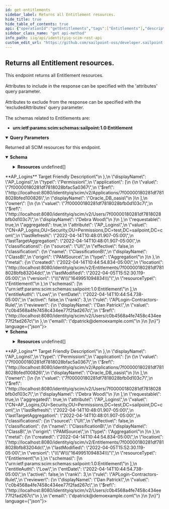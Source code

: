 ```yaml
---
id: get-entitlements
sidebar_label: Returns all Entitlement resources.
hide_title: true
hide_table_of_contents: true
api: {"operationId":"getEntitlements","tags":["Entitlements"],"description":"This endpoint returns all Entitlement resources. <br /><br />\nAttributes to include in the response can be specified with the 'attributes' query parameter. <br /><br />\nAttributes to exclude from the response can be specified with the 'excludedAttributes' query parameter. <br /><br />\nThe schemas related to Entitlements are:\n- **urn:ietf:params:scim:schemas:sailpoint:1.0:Entitlement**\n","parameters":[{"in":"query","name":"filter","schema":{"type":"string","example":"displayableName eq \"accessLog\""},"description":"Allows for query filters according to RFC-7644, Section 3.4.2.2 - not all operations are supported."},{"in":"query","name":"sortBy","schema":{"type":"string","example":"application"},"description":"Allows sorting the results by a resource's attributes."},{"in":"query","name":"sortOrder","schema":{"type":"string","default":"ascending","example":"descending"},"description":"Determines what order to sort results in."},{"in":"query","name":"startIndex","schema":{"type":"integer","example":10,"default":1},"description":"Determines the starting index of the result set."},{"in":"query","name":"count","schema":{"type":"integer","example":10,"default":1000},"description":"Specifies the number of results per page."},{"in":"query","name":"attributes","schema":{"type":"string","example":"application"},"description":"A comma-separated list of attributes to return in the response. This query parameter supersedes excludedAttributes, so providing the same attribute(s) to both will result in the attribute(s) being returned."},{"in":"query","name":"excludedAttributes","schema":{"type":"string","example":"application"},"description":"A comma-separated list of attributes to exclude from the response. **Some attributes cannot be excluded.**"}],"responses":{"200":{"description":"Returned all SCIM resources for this endpoint.","content":{"application/json":{"schema":{"properties":{"totalResults":{"description":"Number of resources returned for this endpoint.","type":"integer","example":"1,"},"startIndex":{"description":"The starting index of the resource set list. Can be specified with startIndex query parameter.","type":"integer","example":1},"schemas":{"description":"SCIM Schema used for response.","type":"array","items":{"type":"string"},"example":["urn:ietf:params:scim:api:messages:2.0:ListResponse"]},"Resources":{"type":"array","items":{"properties":{"id":{"description":"Unique identifier of the Entitlement.","type":"string","example":"7f00000180281df7818028bfb83204dc"},"descriptions":{"description":"A list of localized descriptions of the Entitlement.","type":"object","properties":{"locale":{"description":"The locale associated with this Entitlement description.","type":"string","example":"en_GB"},"value":{"description":"The description in localized form.","type":"string","example":"<strong>**AP_Logins**</strong> Target Friendly Description"}}},"displayName":{"description":"Displayable name of the Entitlement.","type":"string","example":"AP_Logins"},"type":{"description":"Type of the Entitlement.","type":"string","example":"Permission"},"application":{"description":"The corresponding Application object of the Entitlement.","type":"array","items":{"properties":{"value":{"description":"The Application associated with the Entitlement.","type":"string","example":"7f00000180281df7818028bfac5a0367"},"$ref":{"description":"The URI of the SCIM resource representating the Entitlement application.","type":"string","example":"http://localhost:8080/identityiq/scim/v2/Applications/7f00000180281df7818028bfed100826"},"displayName":{"description":"The name of the Entitlement Application. OPTIONAL and READ-ONLY.","type":"string","example":"Oracle_DB_oasis"}}}},"owner":{"description":"The owner of the Entitlement.","type":"array","items":{"properties":{"value":{"description":"The id of the SCIM resource representing the Entitlement Owner.","type":"string","example":"7f00000180281df7818028bfb0d103c7"},"$ref":{"description":"The URI of the SCIM resource representing the Entitlement Owner.","type":"string","example":"http://localhost:8080/identityiq/scim/v2/Users/7f00000180281df7818028bfb0d103c7"},"displayName":{"description":"The displayName of the Entitlement Owner. OPTIONAL and READ-ONLY.","type":"string","example":"Debra Wood"}}}},"requestable":{"description":"Flag to indicate this entitlement is requestable.","type":"boolean","example":true},"aggregated":{"description":"Flag to indicate this entitlement has been aggregated.","type":"boolean","example":true},"attribute":{"description":"Attribute of the Entitlement.","type":"string","example":"AP_Logins"},"value":{"description":"Attribute value of the Entitlement.","type":"string","example":"CN=AP_Logins,OU=Security,OU=Permissions,DC=test,DC=sailpoint,DC=com"},"lastRefresh":{"description":"The DateTime when the Entitlement was refreshed.","type":"string","format":"date-time","example":"2022-04-14T10:48:01.907-05:00"},"lastTargetAggregation":{"description":"The date aggregation was last targeted of the Entitlement.","type":"string","format":"date-time","example":"2022-04-14T10:48:01.907-05:00"},"classifications":{"description":"Classifications of this Entitlement.","type":"object","required":["classification"],"properties":{"source":{"description":"The source of the ObjectClassification.","type":"string","example":"UI"},"effective":{"description":"Flag indicating this is an effective Classification.","type":"boolean","example":false},"classification":{"description":"Classification of this object.","type":"object","properties":{"name":{"description":"The name of the classification.","type":"string","example":"ClassificationB"},"displayName":{"description":"The display name of the classification.","type":"string","example":"ClassB"},"origin":{"description":"The origin of the Classification.","type":"string","example":"PAMSource"},"type":{"description":"The type of the Classification.","type":"string","example":"Aggregation"}}}}},"meta":{"type":"object","properties":{"created":{"description":"DateTime when the Entitlement was created.","type":"string","format":"date-time","example":"2022-04-14T10:44:54.834-05:00"},"location":{"description":"URL to the Entitlement.","type":"string","example":"http://localhost:8080/identityiq/scim/v2/Entitlements/7f00000180281df7818028bfb83204dc"},"lastModified":{"description":"DateTime of Entitlement last modification.","type":"string","format":"date-time","example":"2022-04-05T15:52:30.119-05:00"},"version":{"description":"Entitlement version.","type":"string","example":"\"W\"1649951094834\""},"resourceType":{"description":"Resource type of the metadata subject.","type":"string","example":"Entitlement"}}},"schemas":{"type":"array","example":["urn:ietf:params:scim:schemas:sailpoint:1.0:Entitlement"]},"entitleAuth":{"description":"This is an Extended Attribute from Managed Attribute used to describe the authorization level of an Entitlement.","type":"string","example":"Low"},"entDate":{"description":"This is an Extended Attribute from Managed Attribute. The Entitlement DateTime.","type":"string","format":"date-time","example":"2022-04-14T10:44:54.738-05:00"},"active":{"description":"This is an Extended Attribute from Managed Attribute. Describes if an Entitlement is active.","type":"boolean","example":false},"rank":{"description":"This is an Extended Attribute from Managed Attribute.","type":"integer","example":3},"rule":{"description":"This is an Extended Attribute from Managed Attribute. Used to specify a Rule object for the Entitlement.","type":"string","example":"APLogin-Contractors-Rule"},"reviewer":{"description":"This is an Extended Attribute from Managed Attribute. The Identity that reviewed the Entitlement.","type":"object","properties":{"displayName":{"description":"Display name of the Entitlement reviewer.","type":"string","example":"Dan Patrick"},"value":{"description":"id of the Entitlement reviewer.","type":"string","example":"c0b4568a4fe7458c434ee77f2fad267c"},"$ref":{"description":"URI reference of the Entitlement reviewer resource.","type":"string","example":"http://localhost:8080/identityiq/scim/v2/Users/c0b4568a4fe7458c434ee77f2fad267c"}}},"email":{"description":"This is an Extended Attribute from Managed Attribute. Used to specify the Entitlement owner email.","type":"string","example":"dpatrick@demoexample.com"}}}}}}},"application/scim+json":{"schema":{"properties":{"totalResults":{"description":"Number of Entitlement resources returned.","type":"integer","example":"1500,"},"startIndex":{"description":"The starting index of the resource set list. Can be specified with startIndex query parameter.","type":"integer","example":1},"schemas":{"description":"SCIM Schema used for response.","type":"array","items":{"type":"string"},"example":["urn:ietf:params:scim:api:messages:2.0:ListResponse"]},"Resources":{"description":"The SCIM resources returned for this endpoint.","type":"array","items":{"properties":{"id":{"description":"Unique identifier of the Entitlement.","type":"string","example":"7f00000180281df7818028bfb83204dc"},"descriptions":{"description":"A list of localized descriptions of the Entitlement.","type":"object","properties":{"locale":{"description":"The locale associated with this Entitlement description.","type":"string","example":"en_GB"},"value":{"description":"The description in localized form.","type":"string","example":"<strong>**AP_Logins**</strong> Target Friendly Description"}}},"displayName":{"description":"Displayable name of the Entitlement.","type":"string","example":"AP_Logins"},"type":{"description":"Type of the Entitlement.","type":"string","example":"Permission"},"application":{"description":"The corresponding Application object of the Entitlement.","type":"array","items":{"properties":{"value":{"description":"The Application associated with the Entitlement.","type":"string","example":"7f00000180281df7818028bfac5a0367"},"$ref":{"description":"The URI of the SCIM resource representating the Entitlement application.","type":"string","example":"http://localhost:8080/identityiq/scim/v2/Applications/7f00000180281df7818028bfed100826"},"displayName":{"description":"The name of the Entitlement Application. OPTIONAL and READ-ONLY.","type":"string","example":"Oracle_DB_oasis"}}}},"owner":{"description":"The owner of the Entitlement.","type":"array","items":{"properties":{"value":{"description":"The id of the SCIM resource representing the Entitlement Owner.","type":"string","example":"7f00000180281df7818028bfb0d103c7"},"$ref":{"description":"The URI of the SCIM resource representing the Entitlement Owner.","type":"string","example":"http://localhost:8080/identityiq/scim/v2/Users/7f00000180281df7818028bfb0d103c7"},"displayName":{"description":"The displayName of the Entitlement Owner. OPTIONAL and READ-ONLY.","type":"string","example":"Debra Wood"}}}},"requestable":{"description":"Flag to indicate this entitlement is requestable.","type":"boolean","example":true},"aggregated":{"description":"Flag to indicate this entitlement has been aggregated.","type":"boolean","example":true},"attribute":{"description":"Attribute of the Entitlement.","type":"string","example":"AP_Logins"},"value":{"description":"Attribute value of the Entitlement.","type":"string","example":"CN=AP_Logins,OU=Security,OU=Permissions,DC=test,DC=sailpoint,DC=com"},"lastRefresh":{"description":"The DateTime when the Entitlement was refreshed.","type":"string","format":"date-time","example":"2022-04-14T10:48:01.907-05:00"},"lastTargetAggregation":{"description":"The date aggregation was last targeted of the Entitlement.","type":"string","format":"date-time","example":"2022-04-14T10:48:01.907-05:00"},"classifications":{"description":"Classifications of this Entitlement.","type":"object","required":["classification"],"properties":{"source":{"description":"The source of the ObjectClassification.","type":"string","example":"UI"},"effective":{"description":"Flag indicating this is an effective Classification.","type":"boolean","example":false},"classification":{"description":"Classification of this object.","type":"object","properties":{"name":{"description":"The name of the classification.","type":"string","example":"ClassificationB"},"displayName":{"description":"The display name of the classification.","type":"string","example":"ClassB"},"origin":{"description":"The origin of the Classification.","type":"string","example":"PAMSource"},"type":{"description":"The type of the Classification.","type":"string","example":"Aggregation"}}}}},"meta":{"type":"object","properties":{"created":{"description":"DateTime when the Entitlement was created.","type":"string","format":"date-time","example":"2022-04-14T10:44:54.834-05:00"},"location":{"description":"URL to the Entitlement.","type":"string","example":"http://localhost:8080/identityiq/scim/v2/Entitlements/7f00000180281df7818028bfb83204dc"},"lastModified":{"description":"DateTime of Entitlement last modification.","type":"string","format":"date-time","example":"2022-04-05T15:52:30.119-05:00"},"version":{"description":"Entitlement version.","type":"string","example":"\"W\"1649951094834\""},"resourceType":{"description":"Resource type of the metadata subject.","type":"string","example":"Entitlement"}}},"schemas":{"type":"array","example":["urn:ietf:params:scim:schemas:sailpoint:1.0:Entitlement"]},"entitleAuth":{"description":"This is an Extended Attribute from Managed Attribute used to describe the authorization level of an Entitlement.","type":"string","example":"Low"},"entDate":{"description":"This is an Extended Attribute from Managed Attribute. The Entitlement DateTime.","type":"string","format":"date-time","example":"2022-04-14T10:44:54.738-05:00"},"active":{"description":"This is an Extended Attribute from Managed Attribute. Describes if an Entitlement is active.","type":"boolean","example":false},"rank":{"description":"This is an Extended Attribute from Managed Attribute.","type":"integer","example":3},"rule":{"description":"This is an Extended Attribute from Managed Attribute. Used to specify a Rule object for the Entitlement.","type":"string","example":"APLogin-Contractors-Rule"},"reviewer":{"description":"This is an Extended Attribute from Managed Attribute. The Identity that reviewed the Entitlement.","type":"object","properties":{"displayName":{"description":"Display name of the Entitlement reviewer.","type":"string","example":"Dan Patrick"},"value":{"description":"id of the Entitlement reviewer.","type":"string","example":"c0b4568a4fe7458c434ee77f2fad267c"},"$ref":{"description":"URI reference of the Entitlement reviewer resource.","type":"string","example":"http://localhost:8080/identityiq/scim/v2/Users/c0b4568a4fe7458c434ee77f2fad267c"}}},"email":{"description":"This is an Extended Attribute from Managed Attribute. Used to specify the Entitlement owner email.","type":"string","example":"dpatrick@demoexample.com"}}}}}}}}}},"method":"get","path":"/Entitlements","servers":[{"url":"http://localhost:8080/identityiq/scim/v2","description":"IdentityIQ SCIM server basepath and path to API."}],"security":[{"basicAuth":[]}],"securitySchemes":{"basicAuth":{"type":"http","scheme":"basic"}},"info":{"description":"IdentityIQ REST Endpoint Interface Documentation for SCIM\n","version":"8.3","title":"IdentityIQ SCIM REST API"},"postman":{"name":"Returns all Entitlement resources.","description":{"content":"This endpoint returns all Entitlement resources. <br /><br />\nAttributes to include in the response can be specified with the 'attributes' query parameter. <br /><br />\nAttributes to exclude from the response can be specified with the 'excludedAttributes' query parameter. <br /><br />\nThe schemas related to Entitlements are:\n- **urn:ietf:params:scim:schemas:sailpoint:1.0:Entitlement**\n","type":"text/plain"},"url":{"path":["Entitlements"],"host":["{{baseUrl}}"],"query":[{"disabled":false,"description":{"content":"Allows for query filters according to RFC-7644, Section 3.4.2.2 - not all operations are supported.","type":"text/plain"},"key":"filter","value":""},{"disabled":false,"description":{"content":"Allows sorting the results by a resource's attributes.","type":"text/plain"},"key":"sortBy","value":""},{"disabled":false,"description":{"content":"Determines what order to sort results in.","type":"text/plain"},"key":"sortOrder","value":""},{"disabled":false,"description":{"content":"Determines the starting index of the result set.","type":"text/plain"},"key":"startIndex","value":""},{"disabled":false,"description":{"content":"Specifies the number of results per page.","type":"text/plain"},"key":"count","value":""},{"disabled":false,"description":{"content":"A comma-separated list of attributes to return in the response. This query parameter supersedes excludedAttributes, so providing the same attribute(s) to both will result in the attribute(s) being returned.","type":"text/plain"},"key":"attributes","value":""},{"disabled":false,"description":{"content":"A comma-separated list of attributes to exclude from the response. **Some attributes cannot be excluded.**","type":"text/plain"},"key":"excludedAttributes","value":""}],"variable":[]},"header":[{"key":"Accept","value":"application/json"}],"method":"GET"}}
sidebar_class_name: "get api-method"
info_path: iiq/api/identityiq-scim-rest-api
custom_edit_url: "https://github.com/sailpoint-oss/developer.sailpoint.com/issues/new?assignees=&labels=&template=bug-report.md&title=%5BBug%5D+Your+Bug+Report+Here Requesting changes to 'Returns all Entitlement resources.' (get-entitlements)"
---
```



## Returns all Entitlement resources.



This endpoint returns all Entitlement resources. <br /><br />
Attributes to include in the response can be specified with the 'attributes' query parameter. <br /><br />
Attributes to exclude from the response can be specified with the 'excludedAttributes' query parameter. <br /><br />
The schemas related to Entitlements are:
- **urn:ietf:params:scim:schemas:sailpoint:1.0:Entitlement**


<details style={{"marginBottom":"1rem"}} data-collapsed={false} open={true}><summary style={{}}><strong>Query Parameters</strong></summary><div><ul><ParamsItem className={"paramsItem"} param={{"in":"query","name":"filter","schema":{"type":"string","example":"displayableName eq \"accessLog\""},"description":"Allows for query filters according to RFC-7644, Section 3.4.2.2 - not all operations are supported."}}></ParamsItem><ParamsItem className={"paramsItem"} param={{"in":"query","name":"sortBy","schema":{"type":"string","example":"application"},"description":"Allows sorting the results by a resource's attributes."}}></ParamsItem><ParamsItem className={"paramsItem"} param={{"in":"query","name":"sortOrder","schema":{"type":"string","default":"ascending","example":"descending"},"description":"Determines what order to sort results in."}}></ParamsItem><ParamsItem className={"paramsItem"} param={{"in":"query","name":"startIndex","schema":{"type":"integer","example":10,"default":1},"description":"Determines the starting index of the result set."}}></ParamsItem><ParamsItem className={"paramsItem"} param={{"in":"query","name":"count","schema":{"type":"integer","example":10,"default":1000},"description":"Specifies the number of results per page."}}></ParamsItem><ParamsItem className={"paramsItem"} param={{"in":"query","name":"attributes","schema":{"type":"string","example":"application"},"description":"A comma-separated list of attributes to return in the response. This query parameter supersedes excludedAttributes, so providing the same attribute(s) to both will result in the attribute(s) being returned."}}></ParamsItem><ParamsItem className={"paramsItem"} param={{"in":"query","name":"excludedAttributes","schema":{"type":"string","example":"application"},"description":"A comma-separated list of attributes to exclude from the response. **Some attributes cannot be excluded.**"}}></ParamsItem></ul></div></details><div><ApiTabs><TabItem label={"200"} value={"200"}><div>

Returned all SCIM resources for this endpoint.

</div><div><MimeTabs schemaType={"response"}><TabItem label={"application/json"} value={"application/json"}><SchemaTabs><TabItem label={"Schema"} value={"Schema"}><details style={{}} data-collapsed={false} open={true}><summary style={{"textAlign":"left"}}><strong>Schema</strong></summary><div style={{"textAlign":"left","marginLeft":"1rem"}}></div><ul style={{"marginLeft":"1rem"}}><SchemaItem collapsible={false} name={"totalResults"} required={false} deprecated={undefined} schemaDescription={"Number of resources returned for this endpoint."} schemaName={"integer"} qualifierMessage={undefined} defaultValue={undefined}></SchemaItem><SchemaItem collapsible={false} name={"startIndex"} required={false} deprecated={undefined} schemaDescription={"The starting index of the resource set list. Can be specified with startIndex query parameter."} schemaName={"integer"} qualifierMessage={undefined} defaultValue={undefined}></SchemaItem><SchemaItem collapsible={false} name={"schemas"} required={false} deprecated={undefined} schemaDescription={"SCIM Schema used for response."} schemaName={"string[]"} qualifierMessage={undefined} defaultValue={undefined}></SchemaItem><SchemaItem collapsible={true} className={"schemaItem"}><details style={{}}><summary style={{}}><strong>Resources</strong><span style={{"opacity":"0.6"}}> undefined[]</span></summary><div style={{"marginLeft":"1rem"}}><SchemaItem collapsible={false} name={"id"} required={false} deprecated={undefined} schemaDescription={"Unique identifier of the Entitlement."} schemaName={"string"} qualifierMessage={undefined} defaultValue={undefined}></SchemaItem><SchemaItem collapsible={true} className={"schemaItem"}><details style={{}}><summary style={{}}><strong>descriptions</strong><span style={{"opacity":"0.6"}}> object</span></summary><div style={{"marginLeft":"1rem"}}><div style={{"marginTop":".5rem","marginBottom":".5rem"}}>

A list of localized descriptions of the Entitlement.

</div><SchemaItem collapsible={false} name={"locale"} required={false} deprecated={undefined} schemaDescription={"The locale associated with this Entitlement description."} schemaName={"string"} qualifierMessage={undefined} defaultValue={undefined}></SchemaItem><SchemaItem collapsible={false} name={"value"} required={false} deprecated={undefined} schemaDescription={"The description in localized form."} schemaName={"string"} qualifierMessage={undefined} defaultValue={undefined}></SchemaItem></div></details></SchemaItem><SchemaItem collapsible={false} name={"displayName"} required={false} deprecated={undefined} schemaDescription={"Displayable name of the Entitlement."} schemaName={"string"} qualifierMessage={undefined} defaultValue={undefined}></SchemaItem><SchemaItem collapsible={false} name={"type"} required={false} deprecated={undefined} schemaDescription={"Type of the Entitlement."} schemaName={"string"} qualifierMessage={undefined} defaultValue={undefined}></SchemaItem><SchemaItem collapsible={true} className={"schemaItem"}><details style={{}}><summary style={{}}><strong>application</strong><span style={{"opacity":"0.6"}}> undefined[]</span></summary><div style={{"marginLeft":"1rem"}}><div style={{"marginTop":".5rem","marginBottom":".5rem"}}>

The corresponding Application object of the Entitlement.

</div><SchemaItem collapsible={false} name={"value"} required={false} deprecated={undefined} schemaDescription={"The Application associated with the Entitlement."} schemaName={"string"} qualifierMessage={undefined} defaultValue={undefined}></SchemaItem><SchemaItem collapsible={false} name={"$ref"} required={false} deprecated={undefined} schemaDescription={"The URI of the SCIM resource representating the Entitlement application."} schemaName={"string"} qualifierMessage={undefined} defaultValue={undefined}></SchemaItem><SchemaItem collapsible={false} name={"displayName"} required={false} deprecated={undefined} schemaDescription={"The name of the Entitlement Application. OPTIONAL and READ-ONLY."} schemaName={"string"} qualifierMessage={undefined} defaultValue={undefined}></SchemaItem></div></details></SchemaItem><SchemaItem collapsible={true} className={"schemaItem"}><details style={{}}><summary style={{}}><strong>owner</strong><span style={{"opacity":"0.6"}}> undefined[]</span></summary><div style={{"marginLeft":"1rem"}}><div style={{"marginTop":".5rem","marginBottom":".5rem"}}>

The owner of the Entitlement.

</div><SchemaItem collapsible={false} name={"value"} required={false} deprecated={undefined} schemaDescription={"The id of the SCIM resource representing the Entitlement Owner."} schemaName={"string"} qualifierMessage={undefined} defaultValue={undefined}></SchemaItem><SchemaItem collapsible={false} name={"$ref"} required={false} deprecated={undefined} schemaDescription={"The URI of the SCIM resource representing the Entitlement Owner."} schemaName={"string"} qualifierMessage={undefined} defaultValue={undefined}></SchemaItem><SchemaItem collapsible={false} name={"displayName"} required={false} deprecated={undefined} schemaDescription={"The displayName of the Entitlement Owner. OPTIONAL and READ-ONLY."} schemaName={"string"} qualifierMessage={undefined} defaultValue={undefined}></SchemaItem></div></details></SchemaItem><SchemaItem collapsible={false} name={"requestable"} required={false} deprecated={undefined} schemaDescription={"Flag to indicate this entitlement is requestable."} schemaName={"boolean"} qualifierMessage={undefined} defaultValue={undefined}></SchemaItem><SchemaItem collapsible={false} name={"aggregated"} required={false} deprecated={undefined} schemaDescription={"Flag to indicate this entitlement has been aggregated."} schemaName={"boolean"} qualifierMessage={undefined} defaultValue={undefined}></SchemaItem><SchemaItem collapsible={false} name={"attribute"} required={false} deprecated={undefined} schemaDescription={"Attribute of the Entitlement."} schemaName={"string"} qualifierMessage={undefined} defaultValue={undefined}></SchemaItem><SchemaItem collapsible={false} name={"value"} required={false} deprecated={undefined} schemaDescription={"Attribute value of the Entitlement."} schemaName={"string"} qualifierMessage={undefined} defaultValue={undefined}></SchemaItem><SchemaItem collapsible={false} name={"lastRefresh"} required={false} deprecated={undefined} schemaDescription={"The DateTime when the Entitlement was refreshed."} schemaName={"date-time"} qualifierMessage={undefined} defaultValue={undefined}></SchemaItem><SchemaItem collapsible={false} name={"lastTargetAggregation"} required={false} deprecated={undefined} schemaDescription={"The date aggregation was last targeted of the Entitlement."} schemaName={"date-time"} qualifierMessage={undefined} defaultValue={undefined}></SchemaItem><SchemaItem collapsible={true} className={"schemaItem"}><details style={{}}><summary style={{}}><strong>classifications</strong><span style={{"opacity":"0.6"}}> object</span></summary><div style={{"marginLeft":"1rem"}}><div style={{"marginTop":".5rem","marginBottom":".5rem"}}>

Classifications of this Entitlement.

</div><SchemaItem collapsible={false} name={"source"} required={false} deprecated={undefined} schemaDescription={"The source of the ObjectClassification."} schemaName={"string"} qualifierMessage={undefined} defaultValue={undefined}></SchemaItem><SchemaItem collapsible={false} name={"effective"} required={false} deprecated={undefined} schemaDescription={"Flag indicating this is an effective Classification."} schemaName={"boolean"} qualifierMessage={undefined} defaultValue={undefined}></SchemaItem><SchemaItem collapsible={true} className={"schemaItem"}><details style={{}}><summary style={{}}><strong>classification</strong><span style={{"opacity":"0.6"}}> object</span></summary><div style={{"marginLeft":"1rem"}}><div style={{"marginTop":".5rem","marginBottom":".5rem"}}>

Classification of this object.

</div><SchemaItem collapsible={false} name={"name"} required={false} deprecated={undefined} schemaDescription={"The name of the classification."} schemaName={"string"} qualifierMessage={undefined} defaultValue={undefined}></SchemaItem><SchemaItem collapsible={false} name={"displayName"} required={false} deprecated={undefined} schemaDescription={"The display name of the classification."} schemaName={"string"} qualifierMessage={undefined} defaultValue={undefined}></SchemaItem><SchemaItem collapsible={false} name={"origin"} required={false} deprecated={undefined} schemaDescription={"The origin of the Classification."} schemaName={"string"} qualifierMessage={undefined} defaultValue={undefined}></SchemaItem><SchemaItem collapsible={false} name={"type"} required={false} deprecated={undefined} schemaDescription={"The type of the Classification."} schemaName={"string"} qualifierMessage={undefined} defaultValue={undefined}></SchemaItem></div></details></SchemaItem></div></details></SchemaItem><SchemaItem collapsible={true} className={"schemaItem"}><details style={{}}><summary style={{}}><strong>meta</strong><span style={{"opacity":"0.6"}}> object</span></summary><div style={{"marginLeft":"1rem"}}><SchemaItem collapsible={false} name={"created"} required={false} deprecated={undefined} schemaDescription={"DateTime when the Entitlement was created."} schemaName={"date-time"} qualifierMessage={undefined} defaultValue={undefined}></SchemaItem><SchemaItem collapsible={false} name={"location"} required={false} deprecated={undefined} schemaDescription={"URL to the Entitlement."} schemaName={"string"} qualifierMessage={undefined} defaultValue={undefined}></SchemaItem><SchemaItem collapsible={false} name={"lastModified"} required={false} deprecated={undefined} schemaDescription={"DateTime of Entitlement last modification."} schemaName={"date-time"} qualifierMessage={undefined} defaultValue={undefined}></SchemaItem><SchemaItem collapsible={false} name={"version"} required={false} deprecated={undefined} schemaDescription={"Entitlement version."} schemaName={"string"} qualifierMessage={undefined} defaultValue={undefined}></SchemaItem><SchemaItem collapsible={false} name={"resourceType"} required={false} deprecated={undefined} schemaDescription={"Resource type of the metadata subject."} schemaName={"string"} qualifierMessage={undefined} defaultValue={undefined}></SchemaItem></div></details></SchemaItem><SchemaItem collapsible={false} name={"schemas"} required={false} deprecated={undefined} schemaDescription={undefined} schemaName={"array"} qualifierMessage={undefined} defaultValue={undefined}></SchemaItem><SchemaItem collapsible={false} name={"entitleAuth"} required={false} deprecated={undefined} schemaDescription={"This is an Extended Attribute from Managed Attribute used to describe the authorization level of an Entitlement."} schemaName={"string"} qualifierMessage={undefined} defaultValue={undefined}></SchemaItem><SchemaItem collapsible={false} name={"entDate"} required={false} deprecated={undefined} schemaDescription={"This is an Extended Attribute from Managed Attribute. The Entitlement DateTime."} schemaName={"date-time"} qualifierMessage={undefined} defaultValue={undefined}></SchemaItem><SchemaItem collapsible={false} name={"active"} required={false} deprecated={undefined} schemaDescription={"This is an Extended Attribute from Managed Attribute. Describes if an Entitlement is active."} schemaName={"boolean"} qualifierMessage={undefined} defaultValue={undefined}></SchemaItem><SchemaItem collapsible={false} name={"rank"} required={false} deprecated={undefined} schemaDescription={"This is an Extended Attribute from Managed Attribute."} schemaName={"integer"} qualifierMessage={undefined} defaultValue={undefined}></SchemaItem><SchemaItem collapsible={false} name={"rule"} required={false} deprecated={undefined} schemaDescription={"This is an Extended Attribute from Managed Attribute. Used to specify a Rule object for the Entitlement."} schemaName={"string"} qualifierMessage={undefined} defaultValue={undefined}></SchemaItem><SchemaItem collapsible={true} className={"schemaItem"}><details style={{}}><summary style={{}}><strong>reviewer</strong><span style={{"opacity":"0.6"}}> object</span></summary><div style={{"marginLeft":"1rem"}}><div style={{"marginTop":".5rem","marginBottom":".5rem"}}>

This is an Extended Attribute from Managed Attribute. The Identity that reviewed the Entitlement.

</div><SchemaItem collapsible={false} name={"displayName"} required={false} deprecated={undefined} schemaDescription={"Display name of the Entitlement reviewer."} schemaName={"string"} qualifierMessage={undefined} defaultValue={undefined}></SchemaItem><SchemaItem collapsible={false} name={"value"} required={false} deprecated={undefined} schemaDescription={"id of the Entitlement reviewer."} schemaName={"string"} qualifierMessage={undefined} defaultValue={undefined}></SchemaItem><SchemaItem collapsible={false} name={"$ref"} required={false} deprecated={undefined} schemaDescription={"URI reference of the Entitlement reviewer resource."} schemaName={"string"} qualifierMessage={undefined} defaultValue={undefined}></SchemaItem></div></details></SchemaItem><SchemaItem collapsible={false} name={"email"} required={false} deprecated={undefined} schemaDescription={"This is an Extended Attribute from Managed Attribute. Used to specify the Entitlement owner email."} schemaName={"string"} qualifierMessage={undefined} defaultValue={undefined}></SchemaItem></div></details></SchemaItem></ul></details></TabItem><TabItem label={"Example (from schema)"} value={"Example (from schema)"}><ResponseSamples responseExample={"{\n  \"totalResults\": \"1,\",\n  \"startIndex\": 1,\n  \"schemas\": [\n    \"urn:ietf:params:scim:api:messages:2.0:ListResponse\"\n  ],\n  \"Resources\": [\n    {\n      \"id\": \"7f00000180281df7818028bfb83204dc\",\n      \"descriptions\": {\n        \"locale\": \"en_GB\",\n        \"value\": \"<strong>**AP_Logins**</strong> Target Friendly Description\"\n      },\n      \"displayName\": \"AP_Logins\",\n      \"type\": \"Permission\",\n      \"application\": [\n        {\n          \"value\": \"7f00000180281df7818028bfac5a0367\",\n          \"$ref\": \"http://localhost:8080/identityiq/scim/v2/Applications/7f00000180281df7818028bfed100826\",\n          \"displayName\": \"Oracle_DB_oasis\"\n        }\n      ],\n      \"owner\": [\n        {\n          \"value\": \"7f00000180281df7818028bfb0d103c7\",\n          \"$ref\": \"http://localhost:8080/identityiq/scim/v2/Users/7f00000180281df7818028bfb0d103c7\",\n          \"displayName\": \"Debra Wood\"\n        }\n      ],\n      \"requestable\": true,\n      \"aggregated\": true,\n      \"attribute\": \"AP_Logins\",\n      \"value\": \"CN=AP_Logins,OU=Security,OU=Permissions,DC=test,DC=sailpoint,DC=com\",\n      \"lastRefresh\": \"2022-04-14T10:48:01.907-05:00\",\n      \"lastTargetAggregation\": \"2022-04-14T10:48:01.907-05:00\",\n      \"classifications\": {\n        \"source\": \"UI\",\n        \"effective\": false,\n        \"classification\": {\n          \"name\": \"ClassificationB\",\n          \"displayName\": \"ClassB\",\n          \"origin\": \"PAMSource\",\n          \"type\": \"Aggregation\"\n        }\n      },\n      \"meta\": {\n        \"created\": \"2022-04-14T10:44:54.834-05:00\",\n        \"location\": \"http://localhost:8080/identityiq/scim/v2/Entitlements/7f00000180281df7818028bfb83204dc\",\n        \"lastModified\": \"2022-04-05T15:52:30.119-05:00\",\n        \"version\": \"\\\"W\\\"1649951094834\\\"\",\n        \"resourceType\": \"Entitlement\"\n      },\n      \"schemas\": [\n        \"urn:ietf:params:scim:schemas:sailpoint:1.0:Entitlement\"\n      ],\n      \"entitleAuth\": \"Low\",\n      \"entDate\": \"2022-04-14T10:44:54.738-05:00\",\n      \"active\": false,\n      \"rank\": 3,\n      \"rule\": \"APLogin-Contractors-Rule\",\n      \"reviewer\": {\n        \"displayName\": \"Dan Patrick\",\n        \"value\": \"c0b4568a4fe7458c434ee77f2fad267c\",\n        \"$ref\": \"http://localhost:8080/identityiq/scim/v2/Users/c0b4568a4fe7458c434ee77f2fad267c\"\n      },\n      \"email\": \"dpatrick@demoexample.com\"\n    }\n  ]\n}"} language={"json"}></ResponseSamples></TabItem></SchemaTabs></TabItem><TabItem label={"application/scim+json"} value={"application/scim+json"}><SchemaTabs><TabItem label={"Schema"} value={"Schema"}><details style={{}} data-collapsed={false} open={true}><summary style={{"textAlign":"left"}}><strong>Schema</strong></summary><div style={{"textAlign":"left","marginLeft":"1rem"}}></div><ul style={{"marginLeft":"1rem"}}><SchemaItem collapsible={false} name={"totalResults"} required={false} deprecated={undefined} schemaDescription={"Number of Entitlement resources returned."} schemaName={"integer"} qualifierMessage={undefined} defaultValue={undefined}></SchemaItem><SchemaItem collapsible={false} name={"startIndex"} required={false} deprecated={undefined} schemaDescription={"The starting index of the resource set list. Can be specified with startIndex query parameter."} schemaName={"integer"} qualifierMessage={undefined} defaultValue={undefined}></SchemaItem><SchemaItem collapsible={false} name={"schemas"} required={false} deprecated={undefined} schemaDescription={"SCIM Schema used for response."} schemaName={"string[]"} qualifierMessage={undefined} defaultValue={undefined}></SchemaItem><SchemaItem collapsible={true} className={"schemaItem"}><details style={{}}><summary style={{}}><strong>Resources</strong><span style={{"opacity":"0.6"}}> undefined[]</span></summary><div style={{"marginLeft":"1rem"}}><div style={{"marginTop":".5rem","marginBottom":".5rem"}}>

The SCIM resources returned for this endpoint.

</div><SchemaItem collapsible={false} name={"id"} required={false} deprecated={undefined} schemaDescription={"Unique identifier of the Entitlement."} schemaName={"string"} qualifierMessage={undefined} defaultValue={undefined}></SchemaItem><SchemaItem collapsible={true} className={"schemaItem"}><details style={{}}><summary style={{}}><strong>descriptions</strong><span style={{"opacity":"0.6"}}> object</span></summary><div style={{"marginLeft":"1rem"}}><div style={{"marginTop":".5rem","marginBottom":".5rem"}}>

A list of localized descriptions of the Entitlement.

</div><SchemaItem collapsible={false} name={"locale"} required={false} deprecated={undefined} schemaDescription={"The locale associated with this Entitlement description."} schemaName={"string"} qualifierMessage={undefined} defaultValue={undefined}></SchemaItem><SchemaItem collapsible={false} name={"value"} required={false} deprecated={undefined} schemaDescription={"The description in localized form."} schemaName={"string"} qualifierMessage={undefined} defaultValue={undefined}></SchemaItem></div></details></SchemaItem><SchemaItem collapsible={false} name={"displayName"} required={false} deprecated={undefined} schemaDescription={"Displayable name of the Entitlement."} schemaName={"string"} qualifierMessage={undefined} defaultValue={undefined}></SchemaItem><SchemaItem collapsible={false} name={"type"} required={false} deprecated={undefined} schemaDescription={"Type of the Entitlement."} schemaName={"string"} qualifierMessage={undefined} defaultValue={undefined}></SchemaItem><SchemaItem collapsible={true} className={"schemaItem"}><details style={{}}><summary style={{}}><strong>application</strong><span style={{"opacity":"0.6"}}> undefined[]</span></summary><div style={{"marginLeft":"1rem"}}><div style={{"marginTop":".5rem","marginBottom":".5rem"}}>

The corresponding Application object of the Entitlement.

</div><SchemaItem collapsible={false} name={"value"} required={false} deprecated={undefined} schemaDescription={"The Application associated with the Entitlement."} schemaName={"string"} qualifierMessage={undefined} defaultValue={undefined}></SchemaItem><SchemaItem collapsible={false} name={"$ref"} required={false} deprecated={undefined} schemaDescription={"The URI of the SCIM resource representating the Entitlement application."} schemaName={"string"} qualifierMessage={undefined} defaultValue={undefined}></SchemaItem><SchemaItem collapsible={false} name={"displayName"} required={false} deprecated={undefined} schemaDescription={"The name of the Entitlement Application. OPTIONAL and READ-ONLY."} schemaName={"string"} qualifierMessage={undefined} defaultValue={undefined}></SchemaItem></div></details></SchemaItem><SchemaItem collapsible={true} className={"schemaItem"}><details style={{}}><summary style={{}}><strong>owner</strong><span style={{"opacity":"0.6"}}> undefined[]</span></summary><div style={{"marginLeft":"1rem"}}><div style={{"marginTop":".5rem","marginBottom":".5rem"}}>

The owner of the Entitlement.

</div><SchemaItem collapsible={false} name={"value"} required={false} deprecated={undefined} schemaDescription={"The id of the SCIM resource representing the Entitlement Owner."} schemaName={"string"} qualifierMessage={undefined} defaultValue={undefined}></SchemaItem><SchemaItem collapsible={false} name={"$ref"} required={false} deprecated={undefined} schemaDescription={"The URI of the SCIM resource representing the Entitlement Owner."} schemaName={"string"} qualifierMessage={undefined} defaultValue={undefined}></SchemaItem><SchemaItem collapsible={false} name={"displayName"} required={false} deprecated={undefined} schemaDescription={"The displayName of the Entitlement Owner. OPTIONAL and READ-ONLY."} schemaName={"string"} qualifierMessage={undefined} defaultValue={undefined}></SchemaItem></div></details></SchemaItem><SchemaItem collapsible={false} name={"requestable"} required={false} deprecated={undefined} schemaDescription={"Flag to indicate this entitlement is requestable."} schemaName={"boolean"} qualifierMessage={undefined} defaultValue={undefined}></SchemaItem><SchemaItem collapsible={false} name={"aggregated"} required={false} deprecated={undefined} schemaDescription={"Flag to indicate this entitlement has been aggregated."} schemaName={"boolean"} qualifierMessage={undefined} defaultValue={undefined}></SchemaItem><SchemaItem collapsible={false} name={"attribute"} required={false} deprecated={undefined} schemaDescription={"Attribute of the Entitlement."} schemaName={"string"} qualifierMessage={undefined} defaultValue={undefined}></SchemaItem><SchemaItem collapsible={false} name={"value"} required={false} deprecated={undefined} schemaDescription={"Attribute value of the Entitlement."} schemaName={"string"} qualifierMessage={undefined} defaultValue={undefined}></SchemaItem><SchemaItem collapsible={false} name={"lastRefresh"} required={false} deprecated={undefined} schemaDescription={"The DateTime when the Entitlement was refreshed."} schemaName={"date-time"} qualifierMessage={undefined} defaultValue={undefined}></SchemaItem><SchemaItem collapsible={false} name={"lastTargetAggregation"} required={false} deprecated={undefined} schemaDescription={"The date aggregation was last targeted of the Entitlement."} schemaName={"date-time"} qualifierMessage={undefined} defaultValue={undefined}></SchemaItem><SchemaItem collapsible={true} className={"schemaItem"}><details style={{}}><summary style={{}}><strong>classifications</strong><span style={{"opacity":"0.6"}}> object</span></summary><div style={{"marginLeft":"1rem"}}><div style={{"marginTop":".5rem","marginBottom":".5rem"}}>

Classifications of this Entitlement.

</div><SchemaItem collapsible={false} name={"source"} required={false} deprecated={undefined} schemaDescription={"The source of the ObjectClassification."} schemaName={"string"} qualifierMessage={undefined} defaultValue={undefined}></SchemaItem><SchemaItem collapsible={false} name={"effective"} required={false} deprecated={undefined} schemaDescription={"Flag indicating this is an effective Classification."} schemaName={"boolean"} qualifierMessage={undefined} defaultValue={undefined}></SchemaItem><SchemaItem collapsible={true} className={"schemaItem"}><details style={{}}><summary style={{}}><strong>classification</strong><span style={{"opacity":"0.6"}}> object</span></summary><div style={{"marginLeft":"1rem"}}><div style={{"marginTop":".5rem","marginBottom":".5rem"}}>

Classification of this object.

</div><SchemaItem collapsible={false} name={"name"} required={false} deprecated={undefined} schemaDescription={"The name of the classification."} schemaName={"string"} qualifierMessage={undefined} defaultValue={undefined}></SchemaItem><SchemaItem collapsible={false} name={"displayName"} required={false} deprecated={undefined} schemaDescription={"The display name of the classification."} schemaName={"string"} qualifierMessage={undefined} defaultValue={undefined}></SchemaItem><SchemaItem collapsible={false} name={"origin"} required={false} deprecated={undefined} schemaDescription={"The origin of the Classification."} schemaName={"string"} qualifierMessage={undefined} defaultValue={undefined}></SchemaItem><SchemaItem collapsible={false} name={"type"} required={false} deprecated={undefined} schemaDescription={"The type of the Classification."} schemaName={"string"} qualifierMessage={undefined} defaultValue={undefined}></SchemaItem></div></details></SchemaItem></div></details></SchemaItem><SchemaItem collapsible={true} className={"schemaItem"}><details style={{}}><summary style={{}}><strong>meta</strong><span style={{"opacity":"0.6"}}> object</span></summary><div style={{"marginLeft":"1rem"}}><SchemaItem collapsible={false} name={"created"} required={false} deprecated={undefined} schemaDescription={"DateTime when the Entitlement was created."} schemaName={"date-time"} qualifierMessage={undefined} defaultValue={undefined}></SchemaItem><SchemaItem collapsible={false} name={"location"} required={false} deprecated={undefined} schemaDescription={"URL to the Entitlement."} schemaName={"string"} qualifierMessage={undefined} defaultValue={undefined}></SchemaItem><SchemaItem collapsible={false} name={"lastModified"} required={false} deprecated={undefined} schemaDescription={"DateTime of Entitlement last modification."} schemaName={"date-time"} qualifierMessage={undefined} defaultValue={undefined}></SchemaItem><SchemaItem collapsible={false} name={"version"} required={false} deprecated={undefined} schemaDescription={"Entitlement version."} schemaName={"string"} qualifierMessage={undefined} defaultValue={undefined}></SchemaItem><SchemaItem collapsible={false} name={"resourceType"} required={false} deprecated={undefined} schemaDescription={"Resource type of the metadata subject."} schemaName={"string"} qualifierMessage={undefined} defaultValue={undefined}></SchemaItem></div></details></SchemaItem><SchemaItem collapsible={false} name={"schemas"} required={false} deprecated={undefined} schemaDescription={undefined} schemaName={"array"} qualifierMessage={undefined} defaultValue={undefined}></SchemaItem><SchemaItem collapsible={false} name={"entitleAuth"} required={false} deprecated={undefined} schemaDescription={"This is an Extended Attribute from Managed Attribute used to describe the authorization level of an Entitlement."} schemaName={"string"} qualifierMessage={undefined} defaultValue={undefined}></SchemaItem><SchemaItem collapsible={false} name={"entDate"} required={false} deprecated={undefined} schemaDescription={"This is an Extended Attribute from Managed Attribute. The Entitlement DateTime."} schemaName={"date-time"} qualifierMessage={undefined} defaultValue={undefined}></SchemaItem><SchemaItem collapsible={false} name={"active"} required={false} deprecated={undefined} schemaDescription={"This is an Extended Attribute from Managed Attribute. Describes if an Entitlement is active."} schemaName={"boolean"} qualifierMessage={undefined} defaultValue={undefined}></SchemaItem><SchemaItem collapsible={false} name={"rank"} required={false} deprecated={undefined} schemaDescription={"This is an Extended Attribute from Managed Attribute."} schemaName={"integer"} qualifierMessage={undefined} defaultValue={undefined}></SchemaItem><SchemaItem collapsible={false} name={"rule"} required={false} deprecated={undefined} schemaDescription={"This is an Extended Attribute from Managed Attribute. Used to specify a Rule object for the Entitlement."} schemaName={"string"} qualifierMessage={undefined} defaultValue={undefined}></SchemaItem><SchemaItem collapsible={true} className={"schemaItem"}><details style={{}}><summary style={{}}><strong>reviewer</strong><span style={{"opacity":"0.6"}}> object</span></summary><div style={{"marginLeft":"1rem"}}><div style={{"marginTop":".5rem","marginBottom":".5rem"}}>

This is an Extended Attribute from Managed Attribute. The Identity that reviewed the Entitlement.

</div><SchemaItem collapsible={false} name={"displayName"} required={false} deprecated={undefined} schemaDescription={"Display name of the Entitlement reviewer."} schemaName={"string"} qualifierMessage={undefined} defaultValue={undefined}></SchemaItem><SchemaItem collapsible={false} name={"value"} required={false} deprecated={undefined} schemaDescription={"id of the Entitlement reviewer."} schemaName={"string"} qualifierMessage={undefined} defaultValue={undefined}></SchemaItem><SchemaItem collapsible={false} name={"$ref"} required={false} deprecated={undefined} schemaDescription={"URI reference of the Entitlement reviewer resource."} schemaName={"string"} qualifierMessage={undefined} defaultValue={undefined}></SchemaItem></div></details></SchemaItem><SchemaItem collapsible={false} name={"email"} required={false} deprecated={undefined} schemaDescription={"This is an Extended Attribute from Managed Attribute. Used to specify the Entitlement owner email."} schemaName={"string"} qualifierMessage={undefined} defaultValue={undefined}></SchemaItem></div></details></SchemaItem></ul></details></TabItem><TabItem label={"Example (from schema)"} value={"Example (from schema)"}><ResponseSamples responseExample={"{\n  \"totalResults\": \"1500,\",\n  \"startIndex\": 1,\n  \"schemas\": [\n    \"urn:ietf:params:scim:api:messages:2.0:ListResponse\"\n  ],\n  \"Resources\": [\n    {\n      \"id\": \"7f00000180281df7818028bfb83204dc\",\n      \"descriptions\": {\n        \"locale\": \"en_GB\",\n        \"value\": \"<strong>**AP_Logins**</strong> Target Friendly Description\"\n      },\n      \"displayName\": \"AP_Logins\",\n      \"type\": \"Permission\",\n      \"application\": [\n        {\n          \"value\": \"7f00000180281df7818028bfac5a0367\",\n          \"$ref\": \"http://localhost:8080/identityiq/scim/v2/Applications/7f00000180281df7818028bfed100826\",\n          \"displayName\": \"Oracle_DB_oasis\"\n        }\n      ],\n      \"owner\": [\n        {\n          \"value\": \"7f00000180281df7818028bfb0d103c7\",\n          \"$ref\": \"http://localhost:8080/identityiq/scim/v2/Users/7f00000180281df7818028bfb0d103c7\",\n          \"displayName\": \"Debra Wood\"\n        }\n      ],\n      \"requestable\": true,\n      \"aggregated\": true,\n      \"attribute\": \"AP_Logins\",\n      \"value\": \"CN=AP_Logins,OU=Security,OU=Permissions,DC=test,DC=sailpoint,DC=com\",\n      \"lastRefresh\": \"2022-04-14T10:48:01.907-05:00\",\n      \"lastTargetAggregation\": \"2022-04-14T10:48:01.907-05:00\",\n      \"classifications\": {\n        \"source\": \"UI\",\n        \"effective\": false,\n        \"classification\": {\n          \"name\": \"ClassificationB\",\n          \"displayName\": \"ClassB\",\n          \"origin\": \"PAMSource\",\n          \"type\": \"Aggregation\"\n        }\n      },\n      \"meta\": {\n        \"created\": \"2022-04-14T10:44:54.834-05:00\",\n        \"location\": \"http://localhost:8080/identityiq/scim/v2/Entitlements/7f00000180281df7818028bfb83204dc\",\n        \"lastModified\": \"2022-04-05T15:52:30.119-05:00\",\n        \"version\": \"\\\"W\\\"1649951094834\\\"\",\n        \"resourceType\": \"Entitlement\"\n      },\n      \"schemas\": [\n        \"urn:ietf:params:scim:schemas:sailpoint:1.0:Entitlement\"\n      ],\n      \"entitleAuth\": \"Low\",\n      \"entDate\": \"2022-04-14T10:44:54.738-05:00\",\n      \"active\": false,\n      \"rank\": 3,\n      \"rule\": \"APLogin-Contractors-Rule\",\n      \"reviewer\": {\n        \"displayName\": \"Dan Patrick\",\n        \"value\": \"c0b4568a4fe7458c434ee77f2fad267c\",\n        \"$ref\": \"http://localhost:8080/identityiq/scim/v2/Users/c0b4568a4fe7458c434ee77f2fad267c\"\n      },\n      \"email\": \"dpatrick@demoexample.com\"\n    }\n  ]\n}"} language={"json"}></ResponseSamples></TabItem></SchemaTabs></TabItem></MimeTabs></div></TabItem></ApiTabs></div>